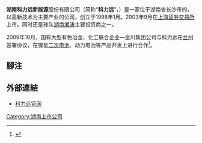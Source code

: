 {{Infobox Company
|company_name = 湖南科力远新能源股份有限公司
|company_logo = 
|company_type = [[上市公司|上市公司]]
|company_slogan = 专注混合动力系统解决方案20年
|market_information = {{sse|600478}}
|foundation = 1998年
|location = {{CHN}}湖南省长沙市
|founder = 钟发平
|num_employees  = 
|industry = [[制造业|制造业]]
|products = 电池、汽车动力电池、油电混合动力汽车总成系统
|revenue    = {{increase}} [[人民币|RMB￥]]15.65亿元（2017年）
|net_income = {{profit}} [[人民币|RMB￥]]0.22亿元（2017年）<ref>http://pdf.dfcfw.com/pdf/H2_AN201803261110569217_1.pdf</ref>
|homepage = [http://www.corun.com  http://www.corun.com]
}}

'''湖南科力远新能源'''股份有限公司（简称“'''科力远'''”，{{Sse|600478}}）是一家位于湖南省长沙市的，以高新技术为主要产业的公司，创立于1998年1月。2003年9月在[[上海证券交易所|上海证券交易所]]上市。同时还是球队[[湖南湘涛|湖南湘涛]]主要投资商之一。

2009年10月，国有大型有色冶金、化工联合企业—金川集团公司与科力远在[[兰州|兰州]]签署协议，在镍氢[[二次电池|二次电池]]、动力电池等产品开发上进行合作<ref>{{Cite journal|title=走可持续发展之路9亿元打造镍氢电池王国—金川集团携手湖南科力远公司向新能源领域迈进|url=http://www.cqvip.com/qk/92121x/200906/32326329.html|last=梁赟|date=2009|journal=金属世界|issue=6}}</ref>。

==腳注==
{{reflist|2}}

==外部連結==
*{{zh-cn}}[http://www.corun.com/ 科力远官网]

{{中國公司小作品}}

[[Category:湖南上市公司|Category:湖南上市公司]]